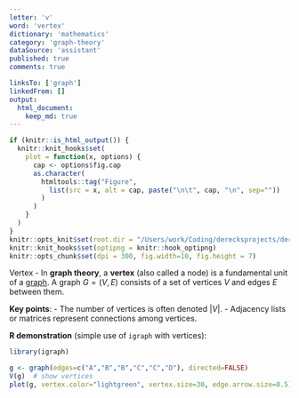 ```yaml
---
letter: 'v'
word: 'vertex'
dictionary: 'mathematics'
category: 'graph-theory'
dataSource: 'assistant'
published: true
comments: true

linksTo: ['graph']
linkedFrom: []
output:
  html_document:
    keep_md: true
---
```


```r
if (knitr::is_html_output()) {
  knitr::knit_hooks$set(
    plot = function(x, options) {
      cap <- options$fig.cap
      as.character(
        htmltools::tag("Figure",
          list(src = x, alt = cap, paste("\n\t", cap, "\n", sep=""))
        )
      )
    }
  )
}
knitr::opts_knit$set(root.dir = "/Users/work/Coding/derecksprojects/derecksnotes.com-playground/derecksnotes.com/client/src/app/dictionaries/mathematics/definitions")
knitr::knit_hooks$set(optipng = knitr::hook_optipng)
knitr::opts_chunk$set(dpi = 300, fig.width=10, fig.height = 7)
```

<a id="vertex">Vertex</a> - In **graph theory**, a **vertex** (also called a node) is a fundamental unit of a [graph](#graph). A graph $G=(V,E)$ consists of a set of vertices $V$ and edges $E$ between them.

**Key points**:
- The number of vertices is often denoted $|V|$.
- Adjacency lists or matrices represent connections among vertices.

**R demonstration** (simple use of `igraph` with vertices):

```r
library(igraph)

g <- graph(edges=c("A","B","B","C","C","D"), directed=FALSE)
V(g)  # show vertices
plot(g, vertex.color="lightgreen", vertex.size=30, edge.arrow.size=0.5)
```

